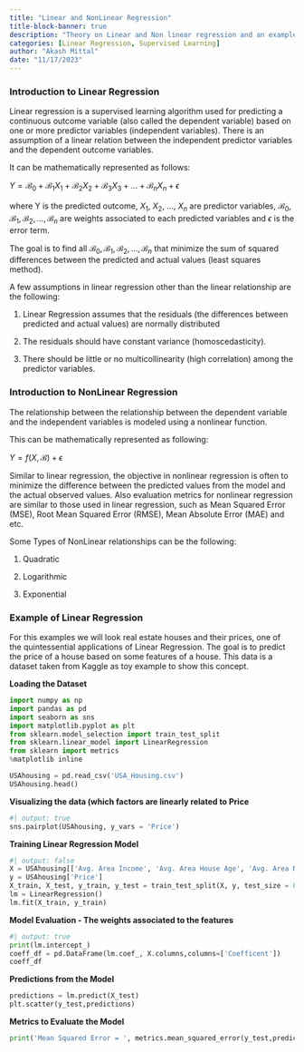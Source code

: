 ```yaml
---
title: "Linear and NonLinear Regression"
title-block-banner: true
description: "Theory on Linear and Non linear regression and an example of linear regression model."
categories: [Linear Regression, Supervised Learning]
author: "Akash Mittal"
date: "11/17/2023"
---
```


### Introduction to Linear Regression

Linear regression is a supervised learning algorithm used for predicting a continuous outcome variable (also called the dependent variable) based on one or more predictor variables (independent variables). There is an assumption of a linear relation between the independent predictor variables and the dependent outcome variables. 

It can be mathematically represented as follows:

$Y = \mathcal{B}_0 + \mathcal{B}_1X_1 +\mathcal{B}_2X_2 + \mathcal{B}_3X_3 + ... + \mathcal{B}_nX_n + \epsilon$ 

where Y is the predicted outcome, $X_1$, $X_2$, ..., $X_n$ are predictor variables, $\mathcal{B}_0, \mathcal{B}_1, \mathcal{B}_2, \ldots , \mathcal{B}_n$ are weights associated to each predicted variables and $\epsilon$ is the error term. 

The goal is to find all $\mathcal{B}_0, \mathcal{B}_1, \mathcal{B}_2, \ldots , \mathcal{B}_n$ that minimize the sum of squared differences between the predicted and actual values (least squares method).

A few assumptions in linear regression other than the linear relationship are the following:

1. Linear Regression assumes that the residuals (the differences between predicted and actual values) are normally distributed

2. The residuals should have constant variance (homoscedasticity).

3. There should be little or no multicollinearity (high correlation) among the predictor variables.

### Introduction to NonLinear Regression
The relationship between the relationship between the dependent variable and the independent variables is modeled using a nonlinear function. 

This can be mathematically represented as following:

$Y = f(X, \mathcal{B}) +\epsilon$

Similar to linear regression, the objective in nonlinear regression is often to minimize the difference between the predicted values from the model and the actual observed values. Also evaluation metrics for nonlinear regression are similar to those used in linear regression, such as Mean Squared Error (MSE), Root Mean Squared Error (RMSE), Mean Absolute Error (MAE) and etc. 

Some Types of NonLinear relationships can be the following:

1. Quadratic 

2. Logarithmic 

3. Exponential

### Example of Linear Regression
For this examples we will look real estate houses and their prices, one of the quintessential applications of Linear Regression. The goal is to predict the price of a house based on some features of a house. This data is a dataset taken from Kaggle as toy example to show this concept.

**Loading the Dataset**
```python
import numpy as np
import pandas as pd
import seaborn as sns
import matplotlib.pyplot as plt
from sklearn.model_selection import train_test_split
from sklearn.linear_model import LinearRegression
from sklearn import metrics
%matplotlib inline
```

```python
USAhousing = pd.read_csv('USA_Housing.csv')
USAhousing.head()
```

**Visualizing the data (which factors are linearly related to Price**
```python
#| output: true
sns.pairplot(USAhousing, y_vars = 'Price')
```

**Training Linear Regression Model**
```python
#| output: false
X = USAhousing[['Avg. Area Income', 'Avg. Area House Age', 'Avg. Area Number of Rooms', 'Avg. Area Number of Bedrooms', 'Area Population']]
y = USAhousing['Price']
X_train, X_test, y_train, y_test = train_test_split(X, y, test_size = 0.4, random_state = 101)
lm = LinearRegression()
lm.fit(X_train, y_train)
```

**Model Evaluation - The weights associated to the features**
```python
#| output: true
print(lm.intercept_)
coeff_df = pd.DataFrame(lm.coef_, X.columns,columns=['Coefficent'])
coeff_df
```

**Predictions from the Model**
```python
predictions = lm.predict(X_test)
plt.scatter(y_test,predictions)
```

**Metrics to Evaluate the Model**
```python
print('Mean Squared Error = ', metrics.mean_squared_error(y_test,predictions))
```




